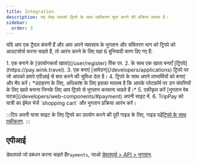 ```yaml
---
title: Integration
description: यह लेख आपको ट्रिपपे के साथ एकीकरण शुरू करने की प्रक्रिया बताता है।
sidebar:
  order: 3
---
```


यदि आप एक ट्रैवल कंपनी हैं और आप अपने व्यवसाय के भुगतान और संवितरण भाग को ट्रिपपे को आउटसोर्स करना चाहते हैं, तो आरंभ करने के लिए यहां 6 बुनियादी चरण दिए गए हैं:

<Steps>
  1. एक बनाने के [उपयोगकर्ता खाता](/user/register) विंक पर.
  2. के साथ एक खाता बनाएँ [ट्रिपपे](https://pay.wink.travel).
  3. एक बनाएं [आवेदन](/developers/applications) ट्रिपपे पर जो आपको हमारे एपीआई से बात करने की सुविधा देता है।
  4. ट्रिपपे के साथ अपने लाभार्थियों को बनाएं और मैप करें। *उदाहरण के लिए, अधिकांश के लिए इसका मतलब है कि आपके प्लेटफ़ॉर्म पर उन संपत्तियों के लिए खाते बनाना जिनके लिए आप ट्रिपपे से भुगतान करवाना चाहते हैं।*
  5. एकीकृत करें [भुगतान वेब घटक](/developers/web-components/#payment) अपनी साइट में.
  6. TripPay को यात्री का ईमेल भेजें `shopping cart` और भुगतान प्रक्रिया आरंभ करें।
</Steps>


:::टिप
अपनी यात्रा साइट के लिए ट्रिपपे का उपयोग करने की पूरी गाइड के लिए, गाइड पढ़ें[ट्रिपपे के साथ एकीकरण](/guides/integrating-with-trip-pay). :::

## एपीआई

डेवलपर्स जो प्रबंधन करना चाहते हैं`Payments`, जाओ [डेवलपर्स > API > भुगतान](/developers/apis/#payment-api).

